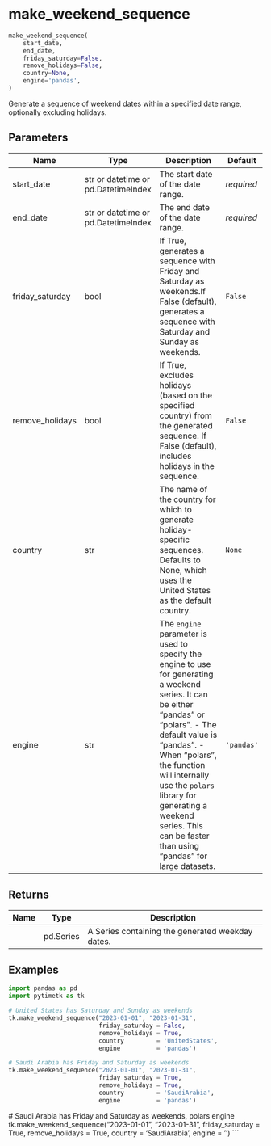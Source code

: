 # make_weekend_sequence { #pytimetk.make_weekend_sequence }

```python
make_weekend_sequence(
    start_date,
    end_date,
    friday_saturday=False,
    remove_holidays=False,
    country=None,
    engine='pandas',
)
```

Generate a sequence of weekend dates within a specified date range,
optionally excluding holidays.

## Parameters {.doc-section .doc-section-parameters}

| Name            | Type                                | Description                                                                                                                                                                                                                                                                                                                                   | Default    |
|-----------------|-------------------------------------|-----------------------------------------------------------------------------------------------------------------------------------------------------------------------------------------------------------------------------------------------------------------------------------------------------------------------------------------------|------------|
| start_date      | str or datetime or pd.DatetimeIndex | The start date of the date range.                                                                                                                                                                                                                                                                                                             | _required_ |
| end_date        | str or datetime or pd.DatetimeIndex | The end date of the date range.                                                                                                                                                                                                                                                                                                               | _required_ |
| friday_saturday | bool                                | If True, generates a sequence with Friday and Saturday as weekends.If False (default), generates a sequence with Saturday and Sunday as weekends.                                                                                                                                                                                             | `False`    |
| remove_holidays | bool                                | If True, excludes holidays (based on the specified country) from the generated sequence. If False (default), includes holidays in the sequence.                                                                                                                                                                                               | `False`    |
| country         | str                                 | The name of the country for which to generate holiday-specific sequences. Defaults to None, which uses the United States as the default country.                                                                                                                                                                                              | `None`     |
| engine          | str                                 | The `engine` parameter is used to specify the engine to use for generating a weekend series. It can be either "pandas" or "polars".  - The default value is "pandas".  - When "polars", the function will internally use the `polars` library   for generating a weekend series. This can be faster than using   "pandas" for large datasets. | `'pandas'` |

## Returns {.doc-section .doc-section-returns}

| Name   | Type      | Description                                      |
|--------|-----------|--------------------------------------------------|
|        | pd.Series | A Series containing the generated weekday dates. |

## Examples {.doc-section .doc-section-examples}

```python
import pandas as pd
import pytimetk as tk

# United States has Saturday and Sunday as weekends
tk.make_weekend_sequence("2023-01-01", "2023-01-31",
                         friday_saturday = False,
                         remove_holidays = True,
                         country         = 'UnitedStates',
                         engine          = 'pandas')
```

```python
# Saudi Arabia has Friday and Saturday as weekends
tk.make_weekend_sequence("2023-01-01", "2023-01-31",
                         friday_saturday = True,
                         remove_holidays = True,
                         country         = 'SaudiArabia',
                         engine          = 'pandas')
```

 # Saudi Arabia has Friday and Saturday as weekends, polars engine
tk.make_weekend_sequence("2023-01-01", "2023-01-31",
                         friday_saturday = True,
                         remove_holidays = True,
                         country         = 'SaudiArabia',
                         engine          = '')
```